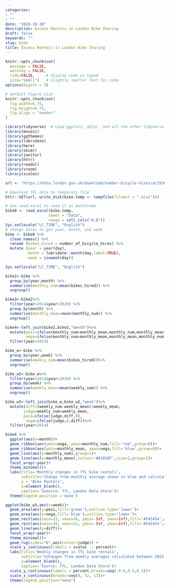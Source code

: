 ```yaml
---
categories:
- ""
- ""
date: "2020-10-30"
description: Excess Rentals in London Bike Sharing
draft: false
keywords: ""
slug: bike
title: Excess Rentals in London Bike Sharing
---
```


```r
knitr::opts_chunk$set(
  message = FALSE, 
  warning = FALSE, 
  tidy=FALSE,     # display code as typed
  size="small")   # slightly smaller font for code
options(digits = 3)

# default figure size
knitr::opts_chunk$set(
  fig.width=6.75, 
  fig.height=6.75,
  fig.align = "center"
)
```


```r
library(tidyverse)  # Load ggplot2, dplyr, and all the other tidyverse packages
library(mosaic)
library(ggthemes)
library(lubridate)
library(here)
library(skimr)
library(janitor)
library(httr)
library(readxl)
library(vroom)
library(scales)
```



```r

url <- "https://data.london.gov.uk/download/number-bicycle-hires/ac29363e-e0cb-47cc-a97a-e216d900a6b0/tfl-daily-cycle-hires.xlsx"

# Download TFL data to temporary file
httr::GET(url, write_disk(bike.temp <- tempfile(fileext = ".xlsx")))

# Use read_excel to read it as dataframe
bike0 <- read_excel(bike.temp,
                   sheet = "Data",
                   range = cell_cols("A:B"))
Sys.setlocale("LC_TIME", "English")
# change dates to get year, month, and week
bike <- bike0 %>% 
  clean_names() %>% 
  rename (bikes_hired = number_of_bicycle_hires) %>% 
  mutate (year = year(day),
          month = lubridate::month(day,label=TRUE),
          week = isoweek(day))
```

```r
Sys.setlocale("LC_TIME", "English")
```


```r
bike2<-bike %>% 
  group_by(year,month) %>% 
  summarise(monthly_num=mean(bikes_hired)) %>% 
  ungroup()

bike3<-bike2%>% 
  filter(year>2014&year<2020) %>% 
  group_by(month) %>% 
  summarise(monthly_mean=mean(monthly_num)) %>% 
  ungroup()

bike4<-left_join(bike2,bike3,"month")%>% 
  mutate(posi=ifelse(monthly_num>monthly_mean,monthly_num,monthly_mean),
         nega=ifelse(monthly_num>monthly_mean,monthly_mean,monthly_num))%>% 
  filter(year>2014) 

```


```r
bike_w<-bike %>% 
  group_by(year,week) %>% 
  summarise(weekly_num=mean(bikes_hired))%>% 
  ungroup()

bike_w2<-bike_w%>% 
  filter(year>2014&year<2020) %>% 
  group_by(week) %>% 
  summarise(weekly_mean=mean(weekly_num)) %>% 
  ungroup()

bike_w3<-left_join(bike_w,bike_w2,"week")%>% 
  mutate(diff=(weekly_num-weekly_mean)/weekly_mean,
        judge=weekly_num>weekly_mean,
        posi=ifelse(judge,diff,0),
         nega=ifelse(judge,0,diff))%>% 
  filter(year>2014) 


```


```r
bike4 %>% 
  ggplot(aes(x=month))+
  geom_ribbon(aes(ymin=nega, ymax=monthly_num,fill='red',group=0))+
  geom_ribbon(aes(ymin=monthly_mean, ymax=nega,fill='bluw',group=0))+
  geom_line(aes(y=monthly_num),group=1)+
  geom_line(aes(y=monthly_mean),colour='#0101DF',size=1,group=1)+
  facet_wrap(~year)+
  theme_minimal()+
  labs(title='Monthly changes in TfL bike rentals',
       subtitle='Change from monthly average shown in blue and calculated between 2015-2019' ,
       y = "Bike Rentals",
       x=element_blank(),
       caption='Soource: TfL, London Data Store')+
  theme(legend.position ='none')

```
```r
ggplot(bike_w3,aes(x=week))+
  geom_area(aes(y=posi,fill='green'),outline.type='lower')+
  geom_area(aes(y=nega,fill='blue'),outline.type='lower')+
  geom_rect(aes(xmin=13, xmax=26, ymin=-Inf, ymax=Inf),fill='#545454',alpha = .005)+
  geom_rect(aes(xmin=39, xmax=52, ymin=-Inf, ymax=Inf),fill='#545454',alpha = .005)+
  geom_line(aes(y=diff))+
  facet_wrap(~year)+
  theme_minimal()+
  geom_rug(sides="b",aes(colour=judge)) +
  scale_y_continuous(labels = scales :: percent)+
  labs(title='Weekly changes in TfL bike rentals',
       subtitle='%changes from weekly averages calculated between 2015-2019',
       y=element_blank(),
       caption='Source: TfL, London Data Store')+
  scale_y_continuous(labels = percent,breaks=seq(-0.6,0.6,0.3))+
  scale_x_continuous(breaks=seq(0, 52, 13))+
  theme(legend.position="none")

```
